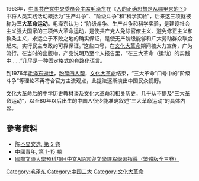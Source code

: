 {{otheruse|三大革命紅旗獲得運動}}
1963年，[[中国共产党中央委员会主席|中国共产党中央委员会主席]][[毛泽东|毛泽东]]在《[[人的正确思想是从哪里来的？|人的正确思想是从哪里来的？]]》中将人类实践活动概括为“生产斗争”、“阶级斗争”和“科学实验”，后来这三项就被称为'''三大革命运动'''。毛泽东认为：“阶级斗争、生产斗争和科学实验，是建设社会主义强大国家的三项伟大革命运动，是使共产党人免除官僚主义、避免修正主义和教条主义，永远立于不败之地的确实保证，是使无产阶级能够和广大劳动群众联合起来，实行民主专政的可靠保证。”这些口号，在[[文化大革命|文化大革命]]期间被大力宣传，广为流行。在当时的出版物，产品说明乃至个人报告里，“在三大革命（运动）的实践中……”几乎是一种固定格式的套路化语言。{{cn}}

到1976年[[毛泽东之死|毛泽东逝世]]，[[粉碎四人帮|粉碎四人帮]]，[[文化大革命|文化大革命]]结束，“三大革命”口号中的“阶级斗争”等理论不再符合官方主流观点，此提法逐渐淡出中国民众视野。

[[文化大革命|文化大革命]]后的中学历史教材谈及文化大革命和相关历史，几乎从不提及“三大革命运动”，以至80年以后出生的中国人很少能准确叙述“三大革命运动”的具体内容。

==參考資料==
*[https://books.google.com.tw/books?id=LothAAAAIAAJ&q=%E4%B8%89%E5%A4%A7%E9%9D%A9%E5%91%BD%E9%81%8B%E5%8B%95&dq=%E4%B8%89%E5%A4%A7%E9%9D%A9%E5%91%BD%E9%81%8B%E5%8B%95&hl=zh-TW&sa=X&ved=0ahUKEwiIpPu70bLKAhUBxpQKHftaBYAQ6AEIOTAD 陈丕显文选, 第 2 卷]{{Wayback|url=https://books.google.com.tw/books?id=LothAAAAIAAJ&q=%E4%B8%89%E5%A4%A7%E9%9D%A9%E5%91%BD%E9%81%8B%E5%8B%95&dq=%E4%B8%89%E5%A4%A7%E9%9D%A9%E5%91%BD%E9%81%8B%E5%8B%95&hl=zh-TW&sa=X&ved=0ahUKEwiIpPu70bLKAhUBxpQKHftaBYAQ6AEIOTAD |date=20180930023318 }}
*[https://books.google.com.tw/books?id=rJAoAQAAIAAJ&q=%E4%B8%89%E5%A4%A7%E9%9D%A9%E5%91%BD%E9%81%8B%E5%8B%95&dq=%E4%B8%89%E5%A4%A7%E9%9D%A9%E5%91%BD%E9%81%8B%E5%8B%95&hl=zh-TW&sa=X&ved=0ahUKEwiIpPu70bLKAhUBxpQKHftaBYAQ6AEIQTAE 中國青年, 第 1-15 期]{{Wayback|url=https://books.google.com.tw/books?id=rJAoAQAAIAAJ&q=%E4%B8%89%E5%A4%A7%E9%9D%A9%E5%91%BD%E9%81%8B%E5%8B%95&dq=%E4%B8%89%E5%A4%A7%E9%9D%A9%E5%91%BD%E9%81%8B%E5%8B%95&hl=zh-TW&sa=X&ved=0ahUKEwiIpPu70bLKAhUBxpQKHftaBYAQ6AEIQTAE |date=20170822221936 }}
*[https://books.google.com.tw/books?id=Zh98BgAAQBAJ&pg=PA92&dq=%E4%B8%89%E5%A4%A7%E9%9D%A9%E5%91%BD%E9%81%8B%E5%8B%95&hl=zh-TW&sa=X&ved=0ahUKEwiIpPu70bLKAhUBxpQKHftaBYAQ6AEITTAG#v=onepage&q=%E4%B8%89%E5%A4%A7%E9%9D%A9%E5%91%BD%E9%81%8B%E5%8B%95&f=false 國際文憑大學預科項目中文A語言與文學課程學習指導（繁體版全三卷）]{{Wayback|url=https://books.google.com.tw/books?id=Zh98BgAAQBAJ&pg=PA92&dq=%E4%B8%89%E5%A4%A7%E9%9D%A9%E5%91%BD%E9%81%8B%E5%8B%95&hl=zh-TW&sa=X&ved=0ahUKEwiIpPu70bLKAhUBxpQKHftaBYAQ6AEITTAG#v=onepage&q=%E4%B8%89%E5%A4%A7%E9%9D%A9%E5%91%BD%E9%81%8B%E5%8B%95&f=false |date=20180930014049 }}

[[Category:毛泽东|Category:毛泽东]]
[[Category:中国三大|Category:中国三大]]
[[Category:文化大革命|Category:文化大革命]]